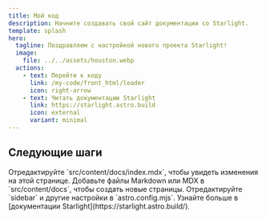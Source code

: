 ```yaml
---
title: Мой код
description: Начните создавать свой сайт документации со Starlight.
template: splash
hero:
  tagline: Поздравляем с настройкой нового проекта Starlight!
  image:
    file: ../../assets/houston.webp
  actions:
    - text: Перейти к коду
      link: /my-code/front_html/loader
      icon: right-arrow
    - text: Читать документацию Starlight
      link: https://starlight.astro.build
      icon: external
      variant: minimal
---
```



## Следующие шаги

<CardGrid stagger>
	<Card title="Обновить содержимое" icon="pencil">
		Отредактируйте `src/content/docs/index.mdx`, чтобы увидеть изменения на этой странице.
	</Card>
	<Card title="Добавить новое содержимое" icon="add-document">
		Добавьте файлы Markdown или MDX в `src/content/docs`, чтобы создать новые страницы.
	</Card>
	<Card title="Настроить ваш сайт" icon="setting">
		Отредактируйте `sidebar` и другие настройки в `astro.config.mjs`.
	</Card>
	<Card title="Читать документацию" icon="open-book">
		Узнайте больше в [документации Starlight](https://starlight.astro.build/).
	</Card>
</CardGrid>

